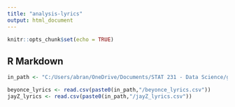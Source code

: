 ```yaml
---
title: "analysis-lyrics"
output: html_document
---
```


```r
knitr::opts_chunk$set(echo = TRUE)
```

## R Markdown

```r
in_path <- "C:/Users/abran/OneDrive/Documents/STAT 231 - Data Science/git/Blog-Power-PUG-Girls"

beyonce_lyrics <- read.csv(paste0(in_path,"/beyonce_lyrics.csv"))
jayZ_lyrics <- read.csv(paste0(in_path,"/jayZ_lyrics.csv"))
```

